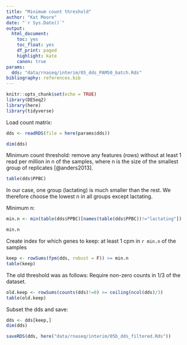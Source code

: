 ```yaml
---
title: "Minimum count threshold"
author: "Kat Moore"
date: "`r Sys.Date()`"
output: 
  html_document:
    toc: yes
    toc_float: yes
    df_print: paged
    highlight: kate
    canon: true
params:
  dds: "data/rnaseq/interim/05_dds_PAM50_batch.Rds"
bibliography: references.bib
---
```


```r
knitr::opts_chunk$set(echo = TRUE)
library(DESeq2)
library(here)
library(tidyverse)
```

Load count matrix:

```r
dds <- readRDS(file = here(params$dds))

dim(dds)
```

Minimum count threshold: remove any features (rows) without at least 1 read per million in n of the samples, where n is the size of the smallest group of replicates [@anders2013].

```r
table(dds$PPBC)
```

In our case, one group (lactating) is much smaller than the rest.
We therefore choose the lowest n in all groups except lactating.

Minimum n:

```r
min.n <- min(table(dds$PPBC)[names(table(dds$PPBC))!="lactating"])

min.n
```

Create index for which genes to keep:
at least 1 cpm in `r min.n` of the samples

```r
keep <- rowSums(fpm(dds, robust = F)) >= min.n
table(keep)
```

The old threshold was as follows:
Require non-zero counts in 1/3 of the dataset.

```r
old.keep <- rowSums(counts(dds)!=0) >= ceiling(ncol(dds)/3)
table(old.keep)
```

Subset the dds and save:

```r
dds <- dds[keep,]
dim(dds)

saveRDS(dds, here("data/rnaseq/interim/05b_dds_filtered.Rds"))
```
